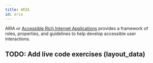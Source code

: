 ```yaml
---
title: ARIA
id: aria
---
```


ARIA or [Accessible Rich Internet Applications](http://www.w3.org/WAI/intro/aria.php) provides a framework of roles, properties, and guidelines to help
develop accessible user interactions.

## TODO: Add live code exercises (layout_data)
